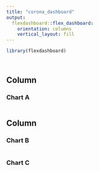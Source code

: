 ```yaml
---
title: "corona_dashboard"
output: 
  flexdashboard::flex_dashboard:
    orientation: columns
    vertical_layout: fill
---
```


```r
library(flexdashboard)




```

Column {data-width=650}
-----------------------------------------------------------------------

### Chart A

```r



```

Column {data-width=350}
-----------------------------------------------------------------------

### Chart B

```r



```

### Chart C

```r

```

